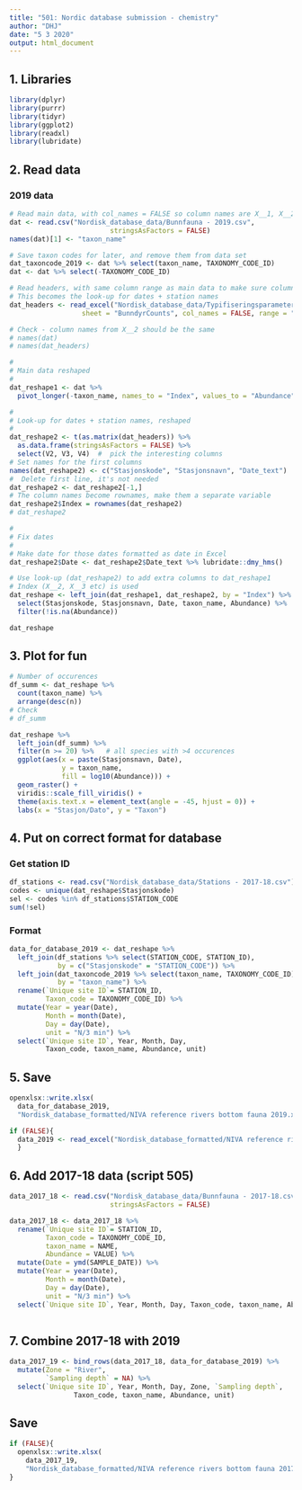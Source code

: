 ```yaml
---
title: "501: Nordic database submission - chemistry"
author: "DHJ"
date: "5 3 2020"
output: html_document
---
```


## 1. Libraries
```r

library(dplyr)
library(purrr)
library(tidyr)
library(ggplot2)
library(readxl)
library(lubridate)

```

## 2. Read data  

### 2019 data  
```r

# Read main data, with col_names = FALSE so column names are X__1, X__2 etc. 
dat <- read.csv("Nordisk_database_data/Bunnfauna - 2019.csv",
                         stringsAsFactors = FALSE)
names(dat)[1] <- "taxon_name"

# Save taxon codes for later, and remove them from data set
dat_taxoncode_2019 <- dat %>% select(taxon_name, TAXONOMY_CODE_ID)
dat <- dat %>% select(-TAXONOMY_CODE_ID)

# Read headers, with same column range as main data to make sure column names (X__2, X__3 etc) are the same 
# This becomes the look-up for dates + station names
dat_headers <- read_excel("Nordisk_database_data/Typifiseringsparametere 2019 snitt, sd osv.xlsx",
                  sheet = "BunndyrCounts", col_names = FALSE, range = "A1:CA4")

# Check - column names from X__2 should be the same
# names(dat)
# names(dat_headers)

#
# Main data reshaped
#
dat_reshape1 <- dat %>%
  pivot_longer(-taxon_name, names_to = "Index", values_to = "Abundance")

#
# Look-up for dates + station names, reshaped
#
dat_reshape2 <- t(as.matrix(dat_headers)) %>% 
  as.data.frame(stringsAsFactors = FALSE) %>% 
  select(V2, V3, V4)  #  pick the interesting columns
# Set names for the first columns
names(dat_reshape2) <- c("Stasjonskode", "Stasjonsnavn", "Date_text")
#  Delete first line, it's not needed
dat_reshape2 <- dat_reshape2[-1,]
# The column names become rownames, make them a separate variable
dat_reshape2$Index = rownames(dat_reshape2)
# dat_reshape2

#
# Fix dates
#
# Make date for those dates formatted as date in Excel
dat_reshape2$Date <- dat_reshape2$Date_text %>% lubridate::dmy_hms()

# Use look-up (dat_reshape2) to add extra columns to dat_reshape1
# Index (X__2, X__3 etc) is used 
dat_reshape <- left_join(dat_reshape1, dat_reshape2, by = "Index") %>%
  select(Stasjonskode, Stasjonsnavn, Date, taxon_name, Abundance) %>%
  filter(!is.na(Abundance))

dat_reshape


```

## 3. Plot for fun  
```r

# Number of occurences
df_summ <- dat_reshape %>%
  count(taxon_name) %>%
  arrange(desc(n))
# Check
# df_summ

dat_reshape %>%
  left_join(df_summ) %>%
  filter(n >= 20) %>%   # all species with >4 occurences
  ggplot(aes(x = paste(Stasjonsnavn, Date),
             y = taxon_name,
             fill = log10(Abundance))) +
  geom_raster() +
  viridis::scale_fill_viridis() +
  theme(axis.text.x = element_text(angle = -45, hjust = 0)) +
  labs(x = "Stasjon/Dato", y = "Taxon")

```


## 4. Put on correct format for database   

### Get station ID  
```r

df_stations <- read.csv("Nordisk_database_data/Stations - 2017-18.csv")
codes <- unique(dat_reshape$Stasjonskode)
sel <- codes %in% df_stations$STATION_CODE
sum(!sel)

```

### Format
```r

data_for_database_2019 <- dat_reshape %>%
  left_join(df_stations %>% select(STATION_CODE, STATION_ID),
            by = c("Stasjonskode" = "STATION_CODE")) %>%
  left_join(dat_taxoncode_2019 %>% select(taxon_name, TAXONOMY_CODE_ID),
            by = "taxon_name") %>%
  rename(`Unique site ID`= STATION_ID,
         Taxon_code = TAXONOMY_CODE_ID) %>%
  mutate(Year = year(Date),
         Month = month(Date),
         Day = day(Date),
         unit = "N/3 min") %>%
  select(`Unique site ID`, Year, Month, Day, 
         Taxon_code, taxon_name, Abundance, unit)

```


## 5. Save
```r

openxlsx::write.xlsx(
  data_for_database_2019,
  "Nordisk_database_formatted/NIVA reference rivers bottom fauna 2019.xlsx")

if (FALSE){
  data_2019 <- read_excel("Nordisk_database_formatted/NIVA reference rivers bottom fauna 2019.xlsx")
  }

```

## 6. Add 2017-18 data (script 505)  
```r

data_2017_18 <- read.csv("Nordisk_database_data/Bunnfauna - 2017-18.csv",
                         stringsAsFactors = FALSE)

data_2017_18 <- data_2017_18 %>%
  rename(`Unique site ID`= STATION_ID,
         Taxon_code = TAXONOMY_CODE_ID,
         taxon_name = NAME,
         Abundance = VALUE) %>%
  mutate(Date = ymd(SAMPLE_DATE)) %>%
  mutate(Year = year(Date),
         Month = month(Date),
         Day = day(Date),
         unit = "N/3 min") %>%
  select(`Unique site ID`, Year, Month, Day, Taxon_code, taxon_name, Abundance, unit)
  

```


## 7. Combine 2017-18 with 2019  
```r

data_2017_19 <- bind_rows(data_2017_18, data_for_database_2019) %>%
  mutate(Zone = "River",
         `Sampling depth` = NA) %>%
  select(`Unique site ID`, Year, Month, Day, Zone, `Sampling depth`,
                Taxon_code, taxon_name, Abundance, unit)

```

## Save

```r
if (FALSE){
  openxlsx::write.xlsx(
    data_2017_19,
    "Nordisk_database_formatted/NIVA reference rivers bottom fauna 2017-19.xlsx")
}



```

```r

```

